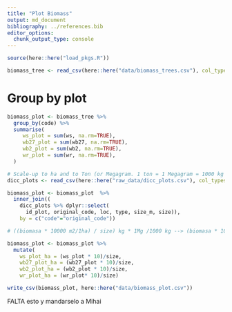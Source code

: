 ```yaml
---
title: "Plot Biomass"
output: md_document
bibliography: ../references.bib
editor_options: 
  chunk_output_type: console
---
```


```r
source(here::here("load_pkgs.R"))
```

```r
biomass_tree <- read_csv(here::here("data/biomass_trees.csv"), col_types = cols())
```

# Group by plot 
```r
biomass_plot <- biomass_tree %>% 
  group_by(code) %>% 
  summarise(
     ws_plot = sum(ws, na.rm=TRUE),
     wb27_plot = sum(wb27, na.rm=TRUE),
     wb2_plot = sum(wb2, na.rm=TRUE),
     wr_plot = sum(wr, na.rm=TRUE),
  )
```

```r
# Scale-up to ha and to Ton (or Megagram. 1 ton = 1 Megagram = 1000 kg )
dicc_plots <- read_csv(here::here("raw_data/dicc_plots.csv"), col_types = cols())   

biomass_plot <- biomass_plot  %>% 
  inner_join((
    dicc_plots %>% dplyr::select(
      id_plot, original_code, loc, type, size_m, size)), 
    by = c("code"="original_code"))

# ((biomasa * 10000 m2/1ha) / size) kg * 1Mg /1000 kg --> (biomasa * 10 )/size 

biomass_plot <- biomass_plot %>% 
  mutate(
    ws_plot_ha = (ws_plot * 10)/size,
    wb27_plot_ha = (wb27_plot * 10)/size, 
    wb2_plot_ha = (wb2_plot * 10)/size, 
    wr_plot_ha = (wr_plot* 10)/size) 

write_csv(biomass_plot, here::here("data/biomass_plot.csv"))

```


FALTA esto y mandarselo a Mihai 

